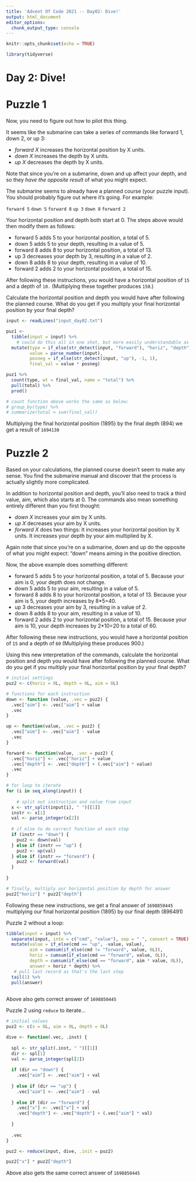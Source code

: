 ```yaml
---
title: 'Advent Of Code 2021 -- Day02: Dive!'
output: html_document
editor_options: 
  chunk_output_type: console
---
```


```r
knitr::opts_chunk$set(echo = TRUE)

library(tidyverse)
```

# Day 2: Dive!

# Puzzle 1

Now, you need to figure out how to pilot this thing.

It seems like the submarine can take a series of commands like forward 1, 
down 2, or up 3:

- *forward X* increases the horizontal position by X units.
- *down X* increases the depth by X units.
- *up X* decreases the depth by X units.

Note that since you're on a submarine, down and up affect your depth, and so 
they *have the opposite result* of what you might expect.

The submarine seems to already have a planned course (your puzzle input). 
You should probably figure out where it's going. 
For example:

`forward 5`
`down 5`
`forward 8`
`up 3`
`down 8`
`forward 2`

Your horizontal position and depth both start at 0. The steps above would then 
modify them as follows:

- forward 5 adds 5 to your horizontal position, a total of 5.
- down 5 adds 5 to your depth, resulting in a value of 5.
- forward 8 adds 8 to your horizontal position, a total of 13.
- up 3 decreases your depth by 3, resulting in a value of 2.
- down 8 adds 8 to your depth, resulting in a value of 10.
- forward 2 adds 2 to your horizontal position, a total of 15.

After following these instructions, you would have a horizontal position of `15` 
and a depth of `10.` (Multiplying these together produces `150`.)

Calculate the horizontal position and depth you would have after following the 
planned course. What do you get if you multiply your final horizontal position 
by your final depth?


```r
input <- readLines("input_day02.txt")
```


```r
puz1 <- 
  tibble(input = input) %>% 
    # could do this all in one shot, but more easily understandable as different evals
  mutate(type = if_else(str_detect(input, "forward"), "horiz", "depth"), 
         value = parse_number(input), 
         posneg = if_else(str_detect(input, "up"), -1, 1), 
         final_val = value * posneg) 

puz1 %>% 
  count(type, wt = final_val, name = "total") %>% 
  pull(total) %>% 
  prod()

# count function above works the same as below:
# group_by(type) %>% 
# summarize(total = sum(final_val))
```

Multiplying the final horizontal position (1895) by the final depth (894) we get 
a result of `1694130`



# Puzzle 2

Based on your calculations, the planned course doesn't seem to make any sense. 
You find the submarine manual and discover that the process is actually slightly 
more complicated.

In addition to horizontal position and depth, you'll also need to track a third 
value, aim, which also starts at 0. The commands also mean something entirely 
different than you first thought:

- *down X* increases your aim by X units.
- *up X* decreases your aim by X units.
- *forward X* does two things:
    It increases your horizontal position by X units.
    It increases your depth by your aim multiplied by X.

Again note that since you're on a submarine, down and up do the opposite of what 
you might expect: "down" means aiming in the positive direction.

Now, the above example does something different:

- forward 5 adds 5 to your horizontal position, a total of 5. Because your aim is 0, your depth does not change.
- down 5 adds 5 to your aim, resulting in a value of 5.
- forward 8 adds 8 to your horizontal position, a total of 13. Because your aim is 5, your depth increases by 8*5=40.
- up 3 decreases your aim by 3, resulting in a value of 2.
- down 8 adds 8 to your aim, resulting in a value of 10.
- forward 2 adds 2 to your horizontal position, a total of 15. Because your aim is 10, your depth increases by 2*10=20 to a total of 60.

After following these new instructions, you would have a horizontal position of 
`15` and a depth of `60` (Multiplying these produces 900.)

Using this new interpretation of the commands, calculate the horizontal position 
and depth you would have after following the planned course. What do you get if 
you multiply your final horizontal position by your final depth?


```r
# initial settings
puz2 <- c(horiz = 0L, depth = 0L, aim = 0L)

# functions for each instruction
down <- function (value, .vec = puz2) { 
  .vec["aim"] <- .vec["aim"] + value 
  .vec
}

up <- function(value, .vec = puz2) { 
  .vec["aim"] <- .vec["aim"] - value 
  .vec
}

forward <- function(value, .vec = puz2) {
  .vec["horiz"] <- .vec["horiz"] + value
  .vec["depth"] <- .vec["depth"] + (.vec["aim"] * value)
  .vec
}

# for loop to iterate
for (i in seq_along(input)) {
  
    # split out instruction and value from input
  x <- str_split(input[i], " ")[[1]]
  instr <- x[1]
  val <- parse_integer(x[2])
  
  # if else to do correct function at each step
  if (instr == "down") {
    puz2 <- down(val)
  } else if (instr == "up") {
    puz2 <- up(val)
  } else if (instr == "forward") {
    puz2 <- forward(val)
  }
  
}

# finally, multiply our horizontal position by depth for answer
puz2["horiz"] * puz2["depth"]

```

Following these new instructions, we get a final answer of `1698850445` 
multiplying our final horizontal position (1895) by our final depth (896491)


Puzzle 2 without a loop:

```r
tibble(input = input) %>% 
  separate(input, into = c("cmd", "value"), sep = " ", convert = TRUE) %>% 
  mutate(value = if_else(cmd == "up", -value, value), 
         aim = cumsum(if_else(cmd != "forward", value, 0L)), 
         horiz = cumsum(if_else(cmd == "forward", value, 0L)), 
         depth = cumsum(if_else(cmd == "forward", aim * value, 0L)), 
         answer = horiz * depth) %>% 
   # pull last record as that's the last step
  tail(1) %>% 
  pull(answer)
  
```

Above also gets correct answer of `1698850445`



Puzzle 2 using `reduce` to iterate...

```r
# initial values
puz2 <- c(x = 0L, aim = 0L, depth = 0L)

dive <- function(.vec, .inst) {
  
  spl <- str_split(.inst, " ")[[1]]
  dir <- spl[1]
  val <- parse_integer(spl[2])
  
  if (dir == "down") {
    .vec["aim"] <- .vec["aim"] + val
    
  } else if (dir == "up") {
    .vec["aim"] <- .vec["aim"] - val
    
  } else if (dir == "forward") {
    .vec["x"] <- .vec["x"] + val
    .vec["depth"] <- .vec["depth"] + (.vec["aim"] * val)
    
  }
  
  .vec
}

puz2 <- reduce(input, dive, .init = puz2)

puz2["x"] * puz2["depth"]
```

Above also gets the same correct answer of `1698850445`
